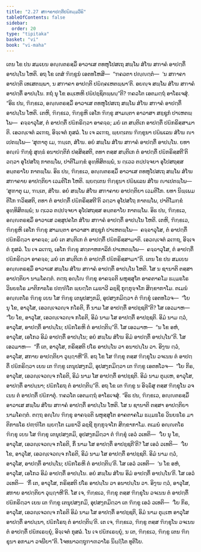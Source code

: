 ```yaml
---
title: "2.27 ສຠາຄາປຕ຺ຕິປຏິກມ຺ມວິຘິ"
tableOfContents: false
sidebar:
  order: 20
type: "tipitaka"
basket: "vi"
book: "vi-maha"
---
```



<DynamicBreadcrumb />

<Division number="171" book="vi-maha">

<Paragraph number="717" book="vi-maha">
ເຕນ ໂຂ ປນ ສມເຍນ ອຎ຺ຎຕຣສ຺ມິໍ ອາວາເສ ຕທຫຸໂປສເຖ ສພ຺ໂພ ສໍໂຆ ສຠາຄໍ ອາປຕ຺ຕິໍ ອາປນ຺ໂນ ໂຫຕິ. ອຖ ໂຂ ເຕສໍ ຠິກ຺ຂູນໍ ເອຕທໂຫສິ—  “ຠຄວຕາ ປຎ຺ຎຕ຺ຕໍ—  ‘ນ ສຠາຄາ ອາປຕ຺ຕິ ເທເສຕພ຺ພາ, ນ ສຠາຄາ ອາປຕ຺ຕິ ປຏິຄ຺ຄເຫຕພ຺ພາ’ຕິ. ອຍຎ຺ຈ ສພ຺ໂພ ສໍໂຆ ສຠາຄໍ ອາປຕ຺ຕິໍ ອາປນ຺ໂນ. ກຖໍ ນຸ ໂຂ ອມ຺ເຫຫິ ປຏິປຊ຺ຊິຕພ຺ພນ຺”ຕິ? ຠຄວໂຕ ເອຕມຕ຺ຖໍ ອາໂຣເຈສຸໍ.
</Paragraph>

<Paragraph number="718" book="vi-maha">
“ອິຘ ປນ, ຠິກ຺ຂເວ, ອຎ຺ຎຕຣສ຺ມິໍ ອາວາເສ ຕທຫຸໂປສເຖ ສພ຺ໂພ ສໍໂຆ ສຠາຄໍ ອາປຕ຺ຕິໍ ອາປນ຺ໂນ ໂຫຕິ. ເຕຫິ, ຠິກ຺ຂເວ, ຠິກ຺ຂູຫິ ເອໂກ ຠິກ຺ຂຸ ສາມນ຺ຕາ ອາວາສາ ສຊ຺ຊຸກໍ ປາເຫຕພ຺ໂພ—  ຄຈ຺ຉາວຸໂສ, ຕໍ ອາປຕ຺ຕິໍ ປຏິກຣິຕ຺ວາ ອາຄຈ຺ຉ; ມຍໍ ເຕ ສນ຺ຕິເກ ອາປຕ຺ຕິໍ ປຏິກຣິສ຺ສາມາຕິ. ເອວຎ຺ເຈຕໍ ລເຠຖ, ອິຈ຺ເຈຕໍ ກຸສລໍ. ໂນ ເຈ ລເຠຖ, ພ຺ຍຕ຺ເຕນ ຠິກ຺ຂຸນາ ປຏິພເລນ ສໍໂຆ ຎາເປຕພ຺ໂພ—
</Paragraph>

<Paragraph number="719" book="vi-maha">
‘ສຸຓາຕຸ ເມ, ຠນ຺ເຕ, ສໍໂຆ. ອຍໍ ສພ຺ໂພ ສໍໂຆ ສຠາຄໍ ອາປຕ຺ຕິໍ ອາປນ຺ໂນ. ຍທາ ອຎ຺ຎໍ ຠິກ຺ຂຸໍ ສຸທ຺ຘໍ ອນາປຕ຺ຕິກໍ ປສ຺ສິສ຺ສຕິ, ຕທາ ຕສ຺ສ ສນ຺ຕິເກ ຕໍ ອາປຕ຺ຕິໍ ປຏິກຣິສ຺ສຕີ’ຕິ ວຕ຺ວາ ອຸໂປສໂຖ ກາຕພ຺ໂພ, ປາຕິໂມກ຺ຂໍ ອຸທ຺ທິສິຕພ຺ພໍ, ນ ຕ຺ເວວ ຕປ຺ປຈ຺ຈຍາ ອຸໂປສຖສ຺ສ ອນ຺ຕຣາໂຍ ກາຕພ຺ໂພ.
</Paragraph>

<Paragraph number="720" book="vi-maha">
ອິຘ ປນ, ຠິກ຺ຂເວ, ອຎ຺ຎຕຣສ຺ມິໍ ອາວາເສ ຕທຫຸໂປສເຖ ສພ຺ໂພ ສໍໂຆ ສຠາຄາຍ ອາປຕ຺ຕິຍາ ເວມຕິໂກ ໂຫຕິ. ພ຺ຍຕ຺ເຕນ ຠິກ຺ຂຸນາ ປຏິພເລນ ສໍໂຆ ຎາເປຕພ຺ໂພ—
</Paragraph>

<Paragraph number="721" book="vi-maha">
‘ສຸຓາຕຸ ເມ, ຠນ຺ເຕ, ສໍໂຆ. ອຍໍ ສພ຺ໂພ ສໍໂຆ ສຠາຄາຍ ອາປຕ຺ຕິຍາ ເວມຕິໂກ. ຍທາ ນິພ຺ເພມຕິໂກ ຠວິສ຺ສຕິ, ຕທາ ຕໍ ອາປຕ຺ຕິໍ ປຏິກຣິສ຺ສຕີ’ຕິ ວຕ຺ວາ ອຸໂປສໂຖ ກາຕພ຺ໂພ, ປາຕິໂມກ຺ຂໍ ອຸທ຺ທິສິຕພ຺ພໍ; ນ ຕ຺ເວວ ຕປ຺ປຈ຺ຈຍາ ອຸໂປສຖສ຺ສ ອນ຺ຕຣາໂຍ ກາຕພ຺ໂພ.
</Paragraph>

<Paragraph number="722" book="vi-maha">
ອິຘ ປນ, ຠິກ຺ຂເວ, ອຎ຺ຎຕຣສ຺ມິໍ ອາວາເສ ວສ຺ສູປຄໂຕ ສໍໂຆ ສຠາຄໍ ອາປຕ຺ຕິໍ ອາປນ຺ໂນ ໂຫຕິ. ເຕຫິ, ຠິກ຺ຂເວ, ຠິກ຺ຂູຫິ ເອໂກ ຠິກ຺ຂຸ ສາມນ຺ຕາ ອາວາສາ ສຊ຺ຊຸກໍ ປາເຫຕພ຺ໂພ—  ຄຈ຺ຉາວຸໂສ, ຕໍ ອາປຕ຺ຕິໍ ປຏິກຣິຕ຺ວາ ອາຄຈ຺ຉ; ມຍໍ ເຕ ສນ຺ຕິເກ ຕໍ ອາປຕ຺ຕິໍ ປຏິກຣິສ຺ສາມາຕິ. ເອວຎ຺ເຈຕໍ ລເຠຖ, ອິຈ຺ເຈຕໍ ກຸສລໍ. ໂນ ເຈ ລເຠຖ, ເອໂກ ຠິກ຺ຂຸ ສຕ຺ຕາຫກາລິກໍ ປາເຫຕພ຺ໂພ—  ຄຈ຺ຉາວຸໂສ, ຕໍ ອາປຕ຺ຕິໍ ປຏິກຣິຕ຺ວາ ອາຄຈ຺ຉ; ມຍໍ ເຕ ສນ຺ຕິເກ ຕໍ ອາປຕ຺ຕິໍ ປຏິກຣິສ຺ສາມາ”ຕິ.
</Paragraph>

<Paragraph number="723" book="vi-maha">
ເຕນ ໂຂ ປນ ສມເຍນ ອຎ຺ຎຕຣສ຺ມິໍ ອາວາເສ ສພ຺ໂພ ສໍໂຆ ສຠາຄໍ ອາປຕ຺ຕິໍ ອາປນ຺ໂນ ໂຫຕິ. ໂສ ນ ຊານາຕິ ຕສ຺ສາ ອາປຕ຺ຕິຍາ ນາມໂຄຕ຺ຕໍ. ຕຕ຺ຖ ອຎ຺ໂຎ ຠິກ຺ຂຸ ອາຄຈ຺ຉຕິ ພຫຸສ຺ສຸໂຕ ອາຄຕາຄໂມ ຘມ຺ມຘໂຣ ວິນຍຘໂຣ ມາຕິກາຘໂຣ ປຓ຺ຑິໂຕ ພ຺ຍຕ຺ໂຕ ເມຘາວີ ລຊ຺ຊີ ກຸກ຺ກຸຈ຺ຈໂກ ສິກ຺ຂາກາໂມ. ຕເມນໍ ອຎ຺ຎຕໂຣ ຠິກ຺ຂຸ ເຍນ ໂສ ຠິກ຺ຂຸ ເຕນຸປສງ຺ກມິ, ອຸປສງ຺ກມິຕ຺ວາ ຕໍ ຠິກ຺ຂຸໍ ເອຕທໂວຈ—  “ໂຍ ນຸ ໂຂ, ອາວຸໂສ, ເອວຎ຺ເຈວຎ຺ຈ ກໂຣຕິ, ກິໍ ນາມ ໂສ ອາປຕ຺ຕິໍ ອາປຊ຺ຊຕີ”ຕິ? ໂສ ເອວມາຫ—  “ໂຍ ໂຂ, ອາວຸໂສ, ເອວຎ຺ເຈວຎ຺ຈ ກໂຣຕິ, ອິມໍ ນາມ ໂສ ອາປຕ຺ຕິໍ ອາປຊ຺ຊຕິ. ອິມໍ ນາມ ຕ຺ວໍ, ອາວຸໂສ, ອາປຕ຺ຕິໍ ອາປນ຺ໂນ; ປຏິກໂຣຫິ ຕໍ ອາປຕ຺ຕິນ຺”ຕິ. ໂສ ເອວມາຫ—  “ນ ໂຂ ອຫໍ, ອາວຸໂສ, ເອໂກວ ອິມໍ ອາປຕ຺ຕິໍ ອາປນ຺ໂນ; ອຍໍ ສພ຺ໂພ ສໍໂຆ ອິມໍ ອາປຕ຺ຕິໍ ອາປນ຺ໂນ”ຕິ. ໂສ ເອວມາຫ—  “ກິໍ ເຕ, ອາວຸໂສ, ກຣິສ຺ສຕິ ປໂຣ ອາປນ຺ໂນ ວາ ອນາປນ຺ໂນ ວາ. ອິງ຺ຆ ຕ຺ວໍ, ອາວຸໂສ, ສກາຍ ອາປຕ຺ຕິຍາ ວຸຏ຺ຐາຫີ”ຕິ. ອຖ ໂຂ ໂສ ຠິກ຺ຂຸ ຕສ຺ສ ຠິກ຺ຂຸໂນ ວຈເນນ ຕໍ ອາປຕ຺ຕິໍ ປຏິກຣິຕ຺ວາ ເຍນ ເຕ ຠິກ຺ຂູ ເຕນຸປສງ຺ກມິ, ອຸປສງ຺ກມິຕ຺ວາ ເຕ ຠິກ຺ຂູ ເອຕທໂວຈ—  “ໂຍ ກິຣ, ອາວຸໂສ, ເອວຎ຺ເຈວຎ຺ຈ ກໂຣຕິ, ອິມໍ ນາມ ໂສ ອາປຕ຺ຕິໍ ອາປຊ຺ຊຕິ. ອິມໍ ນາມ ຕຸມ຺ເຫ, ອາວຸໂສ, ອາປຕ຺ຕິໍ ອາປນ຺ນາ; ປຏິກໂຣຖ ຕໍ ອາປຕ຺ຕິນ຺”ຕິ. ອຖ ໂຂ ເຕ ຠິກ຺ຂູ ນ ອິຈ຺ຉິໍສຸ ຕສ຺ສ ຠິກ຺ຂຸໂນ ວຈເນນ ຕໍ ອາປຕ຺ຕິໍ ປຏິກາຕຸໍ. ຠຄວໂຕ ເອຕມຕ຺ຖໍ ອາໂຣເຈສຸໍ.
</Paragraph>

<Paragraph number="724" book="vi-maha">
“ອິຘ ປນ, ຠິກ຺ຂເວ, ອຎ຺ຎຕຣສ຺ມິໍ ອາວາເສ ສພ຺ໂພ ສໍໂຆ ສຠາຄໍ ອາປຕ຺ຕິໍ ອາປນ຺ໂນ ໂຫຕິ. ໂສ ນ ຊານາຕິ ຕສ຺ສາ ອາປຕ຺ຕິຍາ ນາມໂຄຕ຺ຕໍ. ຕຕ຺ຖ ອຎ຺ໂຎ ຠິກ຺ຂຸ ອາຄຈ຺ຉຕິ ພຫຸສ຺ສຸໂຕ ອາຄຕາຄໂມ ຘມ຺ມຘໂຣ ວິນຍຘໂຣ ມາຕິກາຘໂຣ ປຓ຺ຑິໂຕ ພ຺ຍຕ຺ໂຕ ເມຘາວີ ລຊ຺ຊີ ກຸກ຺ກຸຈ຺ຈໂກ ສິກ຺ຂາກາໂມ. ຕເມນໍ ອຎ຺ຎຕໂຣ ຠິກ຺ຂຸ ເຍນ ໂສ ຠິກ຺ຂຸ ເຕນຸປສງ຺ກມິ, ອຸປສງ຺ກມິຕ຺ວາ ຕໍ ຠິກ຺ຂຸໍ ເອວໍ ວເທຕິ—  ‘ໂຍ ນຸ ໂຂ, ອາວຸໂສ, ເອວຎ຺ເຈວຎ຺ຈ ກໂຣຕິ, ກິໍ ນາມ ໂສ ອາປຕ຺ຕິໍ ອາປຊ຺ຊຕີ’ຕິ? ໂສ ເອວໍ ວເທຕິ—  ‘ໂຍ ໂຂ, ອາວຸໂສ, ເອວຎ຺ເຈວຎ຺ຈ ກໂຣຕິ, ອິມໍ ນາມ ໂສ ອາປຕ຺ຕິໍ ອາປຊ຺ຊຕິ. ອິມໍ ນາມ ຕ຺ວໍ, ອາວຸໂສ, ອາປຕ຺ຕິໍ ອາປນ຺ໂນ; ປຏິກໂຣຫິ ຕໍ ອາປຕ຺ຕິນ຺’ຕິ. ໂສ ເອວໍ ວເທຕິ—  ‘ນ ໂຂ ອຫໍ, ອາວຸໂສ, ເອໂກວ ອິມໍ ອາປຕ຺ຕິໍ ອາປນ຺ໂນ. ອຍໍ ສພ຺ໂພ ສໍໂຆ ອິມໍ ອາປຕ຺ຕິໍ ອາປນ຺ໂນ’ຕິ. ໂສ ເອວໍ ວເທຕິ—  ‘ກິໍ ເຕ, ອາວຸໂສ, ກຣິສ຺ສຕິ ປໂຣ ອາປນ຺ໂນ ວາ ອນາປນ຺ໂນ ວາ. ອິງ຺ຆ ຕ຺ວໍ, ອາວຸໂສ, ສກາຍ ອາປຕ຺ຕິຍາ ວຸຏ຺ຐາຫີ’ຕິ. ໂສ ເຈ, ຠິກ຺ຂເວ, ຠິກ຺ຂຸ ຕສ຺ສ ຠິກ຺ຂຸໂນ ວຈເນນ ຕໍ ອາປຕ຺ຕິໍ ປຏິກຣິຕ຺ວາ ເຍນ ເຕ ຠິກ຺ຂູ ເຕນຸປສງ຺ກມິ, ອຸປສງ຺ກມິຕ຺ວາ ເຕ ຠິກ຺ຂູ ເອວໍ ວເທຕິ—  ‘ໂຍ ກິຣ, ອາວຸໂສ, ເອວຎ຺ເຈວຎ຺ຈ ກໂຣຕິ ອິມໍ ນາມ ໂສ ອາປຕ຺ຕິໍ ອາປຊ຺ຊຕິ, ອິມໍ ນາມ ຕຸມ຺ເຫ ອາວຸໂສ ອາປຕ຺ຕິໍ ອາປນ຺ນາ, ປຏິກໂຣຖ ຕໍ ອາປຕ຺ຕິນ຺’ຕິ. ເຕ ເຈ, ຠິກ຺ຂເວ, ຠິກ຺ຂູ ຕສ຺ສ ຠິກ຺ຂຸໂນ ວຈເນນ ຕໍ ອາປຕ຺ຕິໍ ປຏິກເຣຍ຺ຍຸໍ, ອິຈ຺ເຈຕໍ ກຸສລໍ. ໂນ ເຈ ປຏິກເຣຍ຺ຍຸໍ, ນ ເຕ, ຠິກ຺ຂເວ, ຠິກ຺ຂູ ເຕນ ຠິກ຺ຂຸນາ ອກາມາ ວຈນີຍາ”ຕິ.

</Paragraph>
</Division>

<Paragraph number="725" type="center" book="vi-maha">
ໂຈທນາວຕ຺ຖຸຠາຓວາໂຣ ນິຏ຺ຐິໂຕ ທຸຕິໂຍ.
</Paragraph>